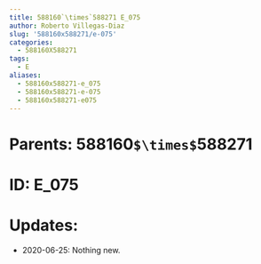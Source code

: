 ```yaml
---
title: 588160`\times`588271 E_075
author: Roberto Villegas-Diaz
slug: '588160x588271/e-075'
categories:
  - 588160X588271
tags:
  - E
aliases:
  - 588160x588271-e_075
  - 588160x588271-e-075
  - 588160x588271-e075
---
```


# **Parents**: 588160`$\times$`588271
# **ID**: E_075
# **Updates**: 
 - 2020-06-25: Nothing new.
